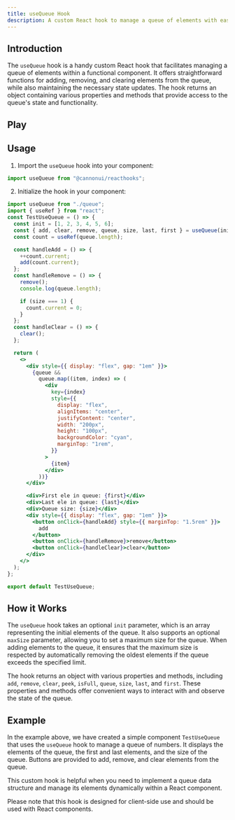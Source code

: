 ```yaml
---
title: useQueue Hook
description: A custom React hook to manage a queue of elements with ease.
---
```



## Introduction

The `useQueue` hook is a handy custom React hook that facilitates managing a queue of elements within a functional component. It offers straightforward functions for adding, removing, and clearing elements from the queue, while also maintaining the necessary state updates. The hook returns an object containing various properties and methods that provide access to the queue's state and functionality.

## Play

<div style="margin-top: 3%;">
  <UseQueue client:only />
</div>

## Usage

1. Import the `useQueue` hook into your component:

```jsx
import useQueue from "@cannonui/reacthooks";
```

2. Initialize the hook in your component:

```jsx
import useQueue from "./queue";
import { useRef } from "react";
const TestUseQueue = () => {
  const init = [1, 2, 3, 4, 5, 6];
  const { add, clear, remove, queue, size, last, first } = useQueue(init);
  const count = useRef(queue.length);

  const handleAdd = () => {
    ++count.current;
    add(count.current);
  };
  const handleRemove = () => {
    remove();
    console.log(queue.length);

    if (size === 1) {
      count.current = 0;
    }
  };
  const handleClear = () => {
    clear();
  };

  return (
    <>
      <div style={{ display: "flex", gap: "1em" }}>
        {queue &&
          queue.map((item, index) => (
            <div
              key={index}
              style={{
                display: "flex",
                alignItems: "center",
                justifyContent: "center",
                width: "200px",
                height: "100px",
                backgroundColor: "cyan",
                marginTop: "1rem",
              }}
            >
              {item}
            </div>
          ))}
      </div>

      <div>First ele in queue: {first}</div>
      <div>Last ele in queue: {last}</div>
      <div>Queue size: {size}</div>
      <div style={{ display: "flex", gap: "1em" }}>
        <button onClick={handleAdd} style={{ marginTop: "1.5rem" }}>
          add
        </button>
        <button onClick={handleRemove}>remove</button>
        <button onClick={handleClear}>clear</button>
      </div>
    </>
  );
};

export default TestUseQueue;
```

## How it Works

The `useQueue` hook takes an optional `init` parameter, which is an array representing the initial elements of the queue. It also supports an optional `maxSize` parameter, allowing you to set a maximum size for the queue. When adding elements to the queue, it ensures that the maximum size is respected by automatically removing the oldest elements if the queue exceeds the specified limit.

The hook returns an object with various properties and methods, including `add`, `remove`, `clear`, `peek`, `isFull`, `queue`, `size`, `last`, and `first`. These properties and methods offer convenient ways to interact with and observe the state of the queue.

## Example

In the example above, we have created a simple component `TestUseQueue` that uses the `useQueue` hook to manage a queue of numbers. It displays the elements of the queue, the first and last elements, and the size of the queue. Buttons are provided to add, remove, and clear elements from the queue.

This custom hook is helpful when you need to implement a queue data structure and manage its elements dynamically within a React component.

Please note that this hook is designed for client-side use and should be used with React components.
